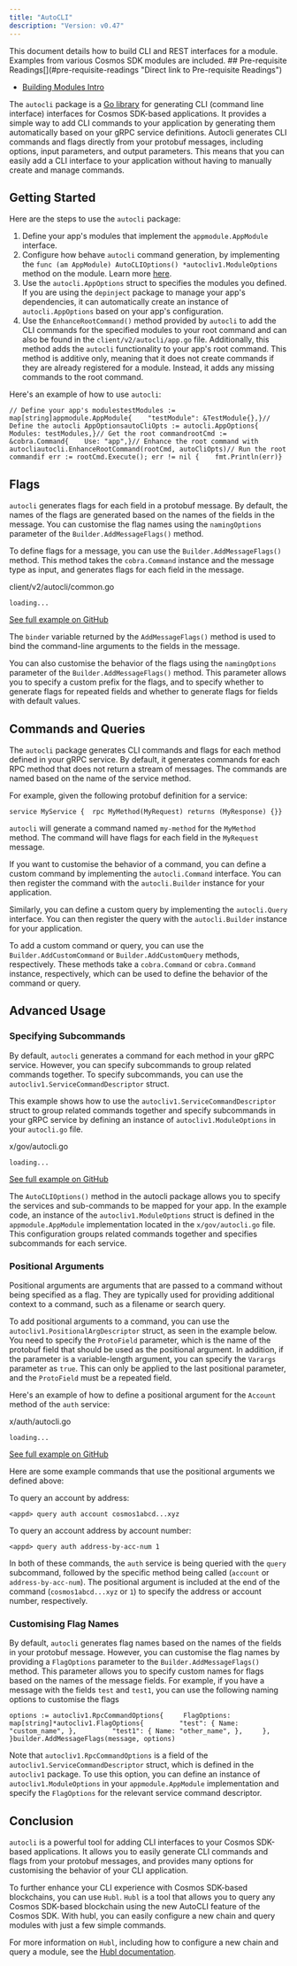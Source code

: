 ```yaml
---
title: "AutoCLI"
description: "Version: v0.47"
---
```


<Note>
  This document details how to build CLI and REST interfaces for a module. Examples from various Cosmos SDK modules are included.
</Note>

<Note>
  ## Pre-requisite Readings[​](#pre-requisite-readings "Direct link to Pre-requisite Readings")

  * [Building Modules Intro](/v0.47/build/building-modules/intro)
</Note>

The `autocli` package is a [Go library](https://pkg.go.dev/cosmossdk.io/client/v2/autocli) for generating CLI (command line interface) interfaces for Cosmos SDK-based applications. It provides a simple way to add CLI commands to your application by generating them automatically based on your gRPC service definitions. Autocli generates CLI commands and flags directly from your protobuf messages, including options, input parameters, and output parameters. This means that you can easily add a CLI interface to your application without having to manually create and manage commands.

## Getting Started[​](#getting-started "Direct link to Getting Started")

Here are the steps to use the `autocli` package:

1. Define your app's modules that implement the `appmodule.AppModule` interface.
2. Configure how behave `autocli` command generation, by implementing the `func (am AppModule) AutoCLIOptions() *autocliv1.ModuleOptions` method on the module. Learn more [here](#advanced-usage).
3. Use the `autocli.AppOptions` struct to specifies the modules you defined. If you are using the `depinject` package to manage your app's dependencies, it can automatically create an instance of `autocli.AppOptions` based on your app's configuration.
4. Use the `EnhanceRootCommand()` method provided by `autocli` to add the CLI commands for the specified modules to your root command and can also be found in the `client/v2/autocli/app.go` file. Additionally, this method adds the `autocli` functionality to your app's root command. This method is additive only, meaning that it does not create commands if they are already registered for a module. Instead, it adds any missing commands to the root command.

Here's an example of how to use `autocli`:

```
// Define your app's modulestestModules := map[string]appmodule.AppModule{    "testModule": &TestModule{},}// Define the autocli AppOptionsautoCliOpts := autocli.AppOptions{    Modules: testModules,}// Get the root commandrootCmd := &cobra.Command{    Use: "app",}// Enhance the root command with autocliautocli.EnhanceRootCommand(rootCmd, autoCliOpts)// Run the root commandif err := rootCmd.Execute(); err != nil {    fmt.Println(err)}
```

## Flags[​](#flags "Direct link to Flags")

`autocli` generates flags for each field in a protobuf message. By default, the names of the flags are generated based on the names of the fields in the message. You can customise the flag names using the `namingOptions` parameter of the `Builder.AddMessageFlags()` method.

To define flags for a message, you can use the `Builder.AddMessageFlags()` method. This method takes the `cobra.Command` instance and the message type as input, and generates flags for each field in the message.

client/v2/autocli/common.go

```
loading...
```

[See full example on GitHub](https://github.com/cosmos/cosmos-sdk/blob/1ac260cb1c6f05666f47e67f8b2cfd6229a55c3b/client/v2/autocli/common.go#L44-L49)

The `binder` variable returned by the `AddMessageFlags()` method is used to bind the command-line arguments to the fields in the message.

You can also customise the behavior of the flags using the `namingOptions` parameter of the `Builder.AddMessageFlags()` method. This parameter allows you to specify a custom prefix for the flags, and to specify whether to generate flags for repeated fields and whether to generate flags for fields with default values.

## Commands and Queries[​](#commands-and-queries "Direct link to Commands and Queries")

The `autocli` package generates CLI commands and flags for each method defined in your gRPC service. By default, it generates commands for each RPC method that does not return a stream of messages. The commands are named based on the name of the service method.

For example, given the following protobuf definition for a service:

```
service MyService {  rpc MyMethod(MyRequest) returns (MyResponse) {}}
```

`autocli` will generate a command named `my-method` for the `MyMethod` method. The command will have flags for each field in the `MyRequest` message.

If you want to customise the behavior of a command, you can define a custom command by implementing the `autocli.Command` interface. You can then register the command with the `autocli.Builder` instance for your application.

Similarly, you can define a custom query by implementing the `autocli.Query` interface. You can then register the query with the `autocli.Builder` instance for your application.

To add a custom command or query, you can use the `Builder.AddCustomCommand` or `Builder.AddCustomQuery` methods, respectively. These methods take a `cobra.Command` or `cobra.Command` instance, respectively, which can be used to define the behavior of the command or query.

## Advanced Usage[​](#advanced-usage "Direct link to Advanced Usage")

### Specifying Subcommands[​](#specifying-subcommands "Direct link to Specifying Subcommands")

By default, `autocli` generates a command for each method in your gRPC service. However, you can specify subcommands to group related commands together. To specify subcommands, you can use the `autocliv1.ServiceCommandDescriptor` struct.

This example shows how to use the `autocliv1.ServiceCommandDescriptor` struct to group related commands together and specify subcommands in your gRPC service by defining an instance of `autocliv1.ModuleOptions` in your `autocli.go` file.

x/gov/autocli.go

```
loading...
```

[See full example on GitHub](https://github.com/cosmos/cosmos-sdk/blob/bcdf81cbaf8d70c4e4fa763f51292d54aed689fd/x/gov/autocli.go#L9-L27)

The `AutoCLIOptions()` method in the autocli package allows you to specify the services and sub-commands to be mapped for your app. In the example code, an instance of the `autocliv1.ModuleOptions` struct is defined in the `appmodule.AppModule` implementation located in the `x/gov/autocli.go` file. This configuration groups related commands together and specifies subcommands for each service.

### Positional Arguments[​](#positional-arguments "Direct link to Positional Arguments")

Positional arguments are arguments that are passed to a command without being specified as a flag. They are typically used for providing additional context to a command, such as a filename or search query.

To add positional arguments to a command, you can use the `autocliv1.PositionalArgDescriptor` struct, as seen in the example below. You need to specify the `ProtoField` parameter, which is the name of the protobuf field that should be used as the positional argument. In addition, if the parameter is a variable-length argument, you can specify the `Varargs` parameter as `true`. This can only be applied to the last positional parameter, and the `ProtoField` must be a repeated field.

Here's an example of how to define a positional argument for the `Account` method of the `auth` service:

x/auth/autocli.go

```
loading...
```

[See full example on GitHub](https://github.com/cosmos/cosmos-sdk/blob/bcdf81cbaf8d70c4e4fa763f51292d54aed689fd/x/auth/autocli.go#L8-L32)

Here are some example commands that use the positional arguments we defined above:

To query an account by address:

```
<appd> query auth account cosmos1abcd...xyz
```

To query an account address by account number:

```
<appd> query auth address-by-acc-num 1
```

In both of these commands, the `auth` service is being queried with the `query` subcommand, followed by the specific method being called (`account` or `address-by-acc-num`). The positional argument is included at the end of the command (`cosmos1abcd...xyz` or `1`) to specify the address or account number, respectively.

### Customising Flag Names[​](#customising-flag-names "Direct link to Customising Flag Names")

By default, `autocli` generates flag names based on the names of the fields in your protobuf message. However, you can customise the flag names by providing a `FlagOptions` parameter to the `Builder.AddMessageFlags()` method. This parameter allows you to specify custom names for flags based on the names of the message fields. For example, if you have a message with the fields `test` and `test1`, you can use the following naming options to customise the flags

```
options := autocliv1.RpcCommandOptions{     FlagOptions: map[string]*autocliv1.FlagOptions{         "test": { Name: "custom_name", },         "test1": { Name: "other_name", },     }, }builder.AddMessageFlags(message, options)
```

Note that `autocliv1.RpcCommandOptions` is a field of the `autocliv1.ServiceCommandDescriptor` struct, which is defined in the `autocliv1` package. To use this option, you can define an instance of `autocliv1.ModuleOptions` in your `appmodule.AppModule` implementation and specify the `FlagOptions` for the relevant service command descriptor.

## Conclusion[​](#conclusion "Direct link to Conclusion")

`autocli` is a powerful tool for adding CLI interfaces to your Cosmos SDK-based applications. It allows you to easily generate CLI commands and flags from your protobuf messages, and provides many options for customising the behavior of your CLI application.

To further enhance your CLI experience with Cosmos SDK-based blockchains, you can use `Hubl`. `Hubl` is a tool that allows you to query any Cosmos SDK-based blockchain using the new AutoCLI feature of the Cosmos SDK. With hubl, you can easily configure a new chain and query modules with just a few simple commands.

For more information on `Hubl`, including how to configure a new chain and query a module, see the [Hubl documentation](https://docs.cosmos.network/main/tooling/hubl).
